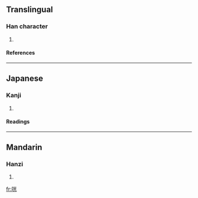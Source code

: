 ==Translingual==
===Han character===
{{Han char|rn=30|rad=口|as=06|sn=9|four=|canj=口火一山 (RFMU)}}
# {{defn|Han}}
====References====
{{Han ref|kx=0186.030|dkj=03530|dj=0405.250|hdz=10615.010|uh=54A3|ud=21667}}
----
==Japanese==
===Kanji===
{{ja-kanji|grade=|rs=口06}}
# {{defn|Japanese}} 
====Readings====
{{ja-readings|on=[[こう]] (kō)|kun=}}
----
==Mandarin==
===Hanzi===
{{cmn-hanzi|pin=[[guāng]] ([[guang1]])|wg=kuang<sup>1</sup>}}
# {{defn|Mandarin}}

[[fr:咣]]